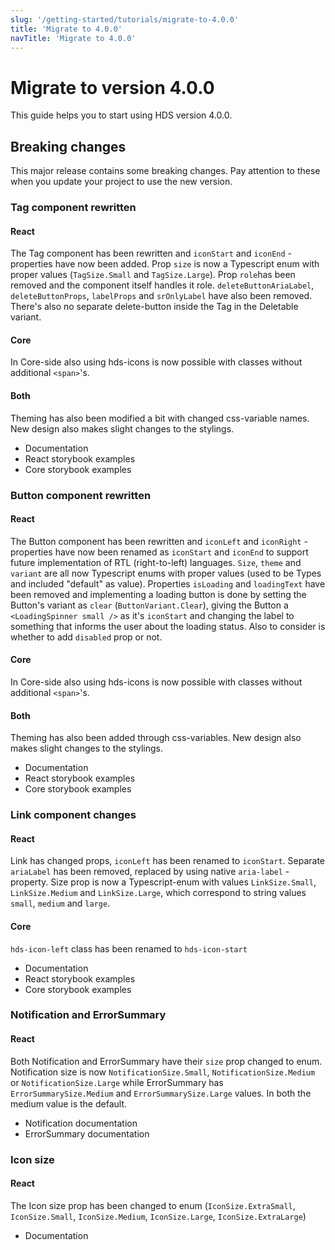 ```yaml
---
slug: '/getting-started/tutorials/migrate-to-4.0.0'
title: 'Migrate to 4.0.0'
navTitle: 'Migrate to 4.0.0'
---
```



# Migrate to version 4.0.0
This guide helps you to start using HDS version 4.0.0. 

## Breaking changes
This major release contains some breaking changes. Pay attention to these when you update your project to use the new version.

### Tag component rewritten

#### React
The Tag component has been rewritten and `iconStart` and `iconEnd` -properties have now been added.
Prop `size` is now a Typescript enum with proper values (`TagSize.Small` and `TagSize.Large`).
Prop `role`has been removed and the component itself handles it role.
`deleteButtonAriaLabel`, `deleteButtonProps`, `labelProps` and `srOnlyLabel` have also been removed.
There's also no separate delete-button inside the Tag in the Deletable variant.

#### Core
In Core-side also using hds-icons is now possible with classes without additional `<span>`'s.

#### Both
Theming has also been modified a bit with changed css-variable names. New design also makes slight changes to the stylings.

- <InternalLink size="M" href="/components/tag">Documentation</InternalLink>
- <InternalLink size="M" href="/storybook/react/?path=/story/components-tag">React storybook examples</InternalLink>
- <InternalLink size="M" href="/storybook/core/?path=/story/components-tag">Core storybook examples</InternalLink>

### Button component rewritten

#### React
The Button component has been rewritten and `iconLeft` and `iconRight` -properties have now been renamed as `iconStart` and `iconEnd` to support future implementation of RTL (right-to-left) languages.
`Size`, `theme` and `variant` are all now Typescript enums with proper values (used to be Types and included "default" as value).
Properties `isLoading` and `loadingText` have been removed and implementing a loading button is done by setting the Button's variant as `clear` (`ButtonVariant.Clear`), giving the Button a `<LoadingSpinner small />` as it's `iconStart` and changing the label to something that informs the user about the loading status. Also to consider is whether to add `disabled` prop or not.

#### Core
In Core-side also using hds-icons is now possible with classes without additional `<span>`'s.

#### Both
Theming has also been added through css-variables. New design also makes slight changes to the stylings.

- <InternalLink size="M" href="/components/button">Documentation</InternalLink>
- <InternalLink size="M" href="/storybook/react/?path=/story/components-button--primary">React storybook examples</InternalLink>
- <InternalLink size="M" href="/storybook/core/?path=/story/components-button--primary">Core storybook examples</InternalLink>

### Link component changes

#### React
Link has changed props, `iconLeft` has been renamed to `iconStart`.
Separate `ariaLabel` has been removed, replaced by using native `aria-label` -property.
Size prop is now a Typescript-enum with values `LinkSize.Small`, `LinkSize.Medium` and `LinkSize.Large`, which correspond to string values `small`, `medium` and `large`.

#### Core
`hds-icon-left` class has been renamed to `hds-icon-start`

- <InternalLink size="M" href="/components/link">Documentation</InternalLink>
- <InternalLink size="M" href="/storybook/react/?path=/story/components-link">React storybook examples</InternalLink>
- <InternalLink size="M" href="/storybook/core/?path=/story/components-link">Core storybook examples</InternalLink>

### Notification and ErrorSummary

#### React
Both Notification and ErrorSummary have their `size` prop changed to enum.
Notification size is now `NotificationSize.Small`, `NotificationSize.Medium` or `NotificationSize.Large`
while ErrorSummary has `ErrorSummarySize.Medium` and `ErrorSummarySize.Large` values. In both the medium value is the default.

- <InternalLink size="M" href="/components/notification">Notification documentation</InternalLink>
- <InternalLink size="M" href="/components/error-summary">ErrorSummary documentation</InternalLink>

### Icon size

#### React
The Icon size prop has been changed to enum (`IconSize.ExtraSmall`, `IconSize.Small`, `IconSize.Medium`, `IconSize.Large`, `IconSize.ExtraLarge`)

- <InternalLink size="M" href="/components/icon">Documentation</InternalLink>
